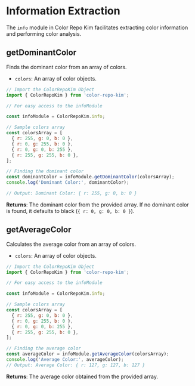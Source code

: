 # Information Extraction


The `info` module in Color Repo Kim facilitates extracting color information and performing color analysis.



## getDominantColor

Finds the dominant color from an array of colors.

- `colors`: An array of color objects.

```javascript
// Import the ColorRepoKim Object
import { ColorRepoKim } from 'color-repo-kim';

// For easy access to the infoModule

const infoModule = ColorRepoKim.info;

// Sample colors array
const colorsArray = [
  { r: 255, g: 0, b: 0 },
  { r: 0, g: 255, b: 0 },
  { r: 0, g: 0, b: 255 },
  { r: 255, g: 255, b: 0 },
];

// Finding the dominant color
const dominantColor = infoModule.getDominantColor(colorsArray);
console.log('Dominant Color:', dominantColor); 

// Output: Dominant Color: { r: 255, g: 0, b: 0 }
```

**Returns**: The dominant color from the provided array. If no dominant color is found, it defaults to black (`{ r: 0, g: 0, b: 0 }`).

## getAverageColor

Calculates the average color from an array of colors.

- `colors`: An array of color objects.

```javascript 
// Import the ColorRepoKim Object
import { ColorRepoKim } from 'color-repo-kim';

// For easy access to the infoModule

const infoModule = ColorRepoKim.info;

// Sample colors array
const colorsArray = [
  { r: 255, g: 0, b: 0 },
  { r: 0, g: 255, b: 0 },
  { r: 0, g: 0, b: 255 },
  { r: 255, g: 255, b: 0 },
];

// Finding the average color
const averageColor = infoModule.getAverageColor(colorsArray);
console.log('Average Color:', averageColor); 
// Output: Average Color: { r: 127, g: 127, b: 127 }
```


**Returns**: The average color obtained from the provided array.
